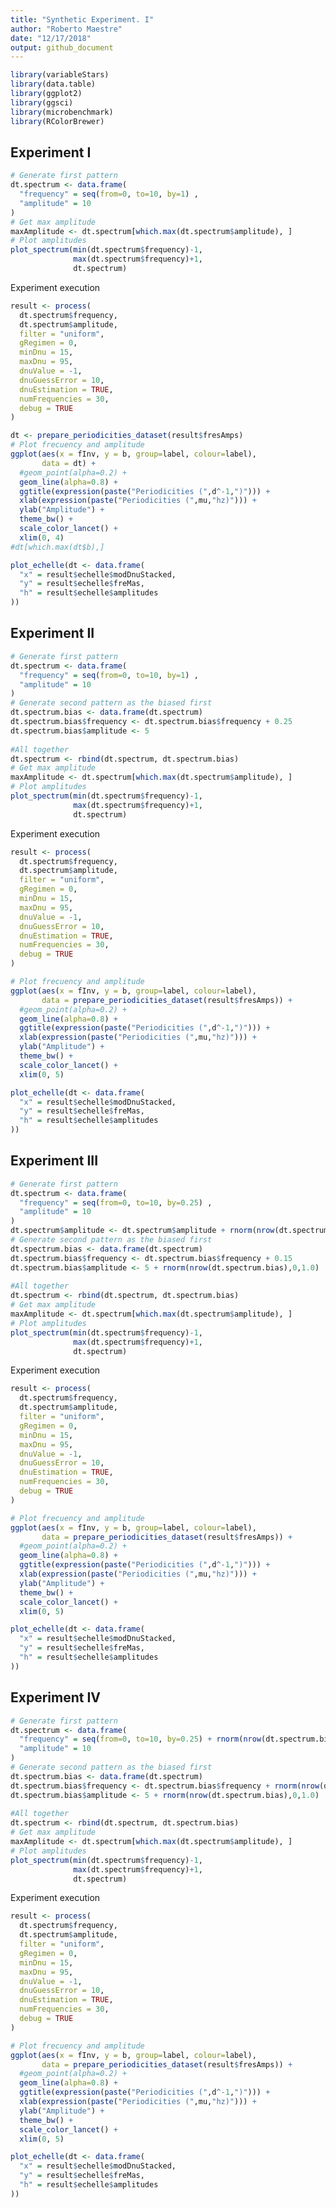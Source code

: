 ```yaml
---
title: "Synthetic Experiment. I"
author: "Roberto Maestre"
date: "12/17/2018"
output: github_document
---
```


```r
library(variableStars)
library(data.table)
library(ggplot2)
library(ggsci)
library(microbenchmark)
library(RColorBrewer)
```


## Experiment I

```r
# Generate first pattern
dt.spectrum <- data.frame(
  "frequency" = seq(from=0, to=10, by=1) ,
  "amplitude" = 10
)
# Get max amplitude
maxAmplitude <- dt.spectrum[which.max(dt.spectrum$amplitude), ]
# Plot amplitudes
plot_spectrum(min(dt.spectrum$frequency)-1,
              max(dt.spectrum$frequency)+1,
              dt.spectrum)
```

Experiment execution

```r
result <- process(
  dt.spectrum$frequency,
  dt.spectrum$amplitude,
  filter = "uniform",
  gRegimen = 0,
  minDnu = 15,
  maxDnu = 95,
  dnuValue = -1,
  dnuGuessError = 10,
  dnuEstimation = TRUE,
  numFrequencies = 30,
  debug = TRUE
)
```


```r
dt <- prepare_periodicities_dataset(result$fresAmps)
# Plot frecuency and amplitude
ggplot(aes(x = fInv, y = b, group=label, colour=label), 
       data = dt) +
  #geom_point(alpha=0.2) +
  geom_line(alpha=0.8) +
  ggtitle(expression(paste("Periodicities (",d^-1,")"))) +
  xlab(expression(paste("Periodicities (",mu,"hz)"))) +
  ylab("Amplitude") +
  theme_bw() + 
  scale_color_lancet() +
  xlim(0, 4)
#dt[which.max(dt$b),]
```


```r
plot_echelle(dt <- data.frame(
  "x" = result$echelle$modDnuStacked,
  "y" = result$echelle$freMas,
  "h" = result$echelle$amplitudes
))
```














## Experiment II

```r
# Generate first pattern
dt.spectrum <- data.frame(
  "frequency" = seq(from=0, to=10, by=1) ,
  "amplitude" = 10
)
# Generate second pattern as the biased first
dt.spectrum.bias <- data.frame(dt.spectrum)
dt.spectrum.bias$frequency <- dt.spectrum.bias$frequency + 0.25
dt.spectrum.bias$amplitude <- 5
  
#All together
dt.spectrum <- rbind(dt.spectrum, dt.spectrum.bias)
# Get max amplitude
maxAmplitude <- dt.spectrum[which.max(dt.spectrum$amplitude), ]
# Plot amplitudes
plot_spectrum(min(dt.spectrum$frequency)-1,
              max(dt.spectrum$frequency)+1,
              dt.spectrum)
```

Experiment execution

```r
result <- process(
  dt.spectrum$frequency,
  dt.spectrum$amplitude,
  filter = "uniform",
  gRegimen = 0,
  minDnu = 15,
  maxDnu = 95,
  dnuValue = -1,
  dnuGuessError = 10,
  dnuEstimation = TRUE,
  numFrequencies = 30,
  debug = TRUE
)
```


```r
# Plot frecuency and amplitude
ggplot(aes(x = fInv, y = b, group=label, colour=label), 
       data = prepare_periodicities_dataset(result$fresAmps)) +
  #geom_point(alpha=0.2) +
  geom_line(alpha=0.8) +
  ggtitle(expression(paste("Periodicities (",d^-1,")"))) +
  xlab(expression(paste("Periodicities (",mu,"hz)"))) +
  ylab("Amplitude") +
  theme_bw() + 
  scale_color_lancet() +
  xlim(0, 5)
```


```r
plot_echelle(dt <- data.frame(
  "x" = result$echelle$modDnuStacked,
  "y" = result$echelle$freMas,
  "h" = result$echelle$amplitudes
))
```










## Experiment III

```r
# Generate first pattern
dt.spectrum <- data.frame(
  "frequency" = seq(from=0, to=10, by=0.25) ,
  "amplitude" = 10 
)
dt.spectrum$amplitude <- dt.spectrum$amplitude + rnorm(nrow(dt.spectrum),0,1.0)
# Generate second pattern as the biased first
dt.spectrum.bias <- data.frame(dt.spectrum)
dt.spectrum.bias$frequency <- dt.spectrum.bias$frequency + 0.15
dt.spectrum.bias$amplitude <- 5 + rnorm(nrow(dt.spectrum.bias),0,1.0)
  
#All together
dt.spectrum <- rbind(dt.spectrum, dt.spectrum.bias)
# Get max amplitude
maxAmplitude <- dt.spectrum[which.max(dt.spectrum$amplitude), ]
# Plot amplitudes
plot_spectrum(min(dt.spectrum$frequency)-1,
              max(dt.spectrum$frequency)+1,
              dt.spectrum)
```

Experiment execution

```r
result <- process(
  dt.spectrum$frequency,
  dt.spectrum$amplitude,
  filter = "uniform",
  gRegimen = 0,
  minDnu = 15,
  maxDnu = 95,
  dnuValue = -1,
  dnuGuessError = 10,
  dnuEstimation = TRUE,
  numFrequencies = 30,
  debug = TRUE
)
```


```r
# Plot frecuency and amplitude
ggplot(aes(x = fInv, y = b, group=label, colour=label), 
       data = prepare_periodicities_dataset(result$fresAmps)) +
  #geom_point(alpha=0.2) +
  geom_line(alpha=0.8) +
  ggtitle(expression(paste("Periodicities (",d^-1,")"))) +
  xlab(expression(paste("Periodicities (",mu,"hz)"))) +
  ylab("Amplitude") +
  theme_bw() + 
  scale_color_lancet() +
  xlim(0, 5)
```


```r
plot_echelle(dt <- data.frame(
  "x" = result$echelle$modDnuStacked,
  "y" = result$echelle$freMas,
  "h" = result$echelle$amplitudes
))
```











## Experiment IV

```r
# Generate first pattern
dt.spectrum <- data.frame(
  "frequency" = seq(from=0, to=10, by=0.25) + rnorm(nrow(dt.spectrum.bias),0,0.1) ,
  "amplitude" = 10 
)
# Generate second pattern as the biased first
dt.spectrum.bias <- data.frame(dt.spectrum)
dt.spectrum.bias$frequency <- dt.spectrum.bias$frequency + rnorm(nrow(dt.spectrum.bias),0,0.1)
dt.spectrum.bias$amplitude <- 5 + rnorm(nrow(dt.spectrum.bias),0,1.0)
  
#All together
dt.spectrum <- rbind(dt.spectrum, dt.spectrum.bias)
# Get max amplitude
maxAmplitude <- dt.spectrum[which.max(dt.spectrum$amplitude), ]
# Plot amplitudes
plot_spectrum(min(dt.spectrum$frequency)-1,
              max(dt.spectrum$frequency)+1,
              dt.spectrum)
```

Experiment execution

```r
result <- process(
  dt.spectrum$frequency,
  dt.spectrum$amplitude,
  filter = "uniform",
  gRegimen = 0,
  minDnu = 15,
  maxDnu = 95,
  dnuValue = -1,
  dnuGuessError = 10,
  dnuEstimation = TRUE,
  numFrequencies = 30,
  debug = TRUE
)
```


```r
# Plot frecuency and amplitude
ggplot(aes(x = fInv, y = b, group=label, colour=label), 
       data = prepare_periodicities_dataset(result$fresAmps)) +
  #geom_point(alpha=0.2) +
  geom_line(alpha=0.8) +
  ggtitle(expression(paste("Periodicities (",d^-1,")"))) +
  xlab(expression(paste("Periodicities (",mu,"hz)"))) +
  ylab("Amplitude") +
  theme_bw() + 
  scale_color_lancet() +
  xlim(0, 5)
```


```r
plot_echelle(dt <- data.frame(
  "x" = result$echelle$modDnuStacked,
  "y" = result$echelle$freMas,
  "h" = result$echelle$amplitudes
))
```

